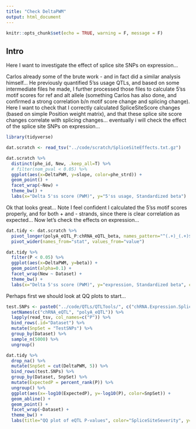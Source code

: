 ```yaml
---
title: "Check DeltaPWM"
output: html_document
---
```


```r
knitr::opts_chunk$set(echo = TRUE, warning = F, message = F)
```

## Intro


Here I want to investigate the effect of splice site SNPs on expression...

Carlos already some of the brute work - and in fact did a similar analysis himself... He previously quantified 5'ss usage QTLs, and based on some intermediate files he made, I further processed those files to calculate 5'ss motif scores for ref and alt allele (something Carlos has also done, and confirmed a strong correlation b/n motif score change and splicing change). Here I want to check that I correctly calculated SpliceSiteScore changes (based on simple Position weight matrix), and that these splice site score changes correlate with splicing changes... eventually i will check the effect of the splice site SNPs on expression...

```r
library(tidyverse)

dat.scratch <- read_tsv("../code/scratch/SpliceSiteEffects.txt.gz")

dat.scratch %>%
  distinct(phe_id, New, .keep_all=T) %>%
  # filter(nom_pval < 0.05) %>%
  ggplot(aes(x=DeltaPWM, y=slope, color=phe_strd)) +
  geom_point() +
  facet_wrap(~New) +
  theme_bw() +
  labs(x="Delta 5'ss score (PWM)", y="5'ss usage, Standardized beta")
```

Ok that looks great... Note I feel confident I calculated the 5'ss motif scores properly, and for both + and - strands, since there is clear correlation as expected... Now let's check the effects on expression...


```r
dat.tidy <- dat.scratch %>%
  pivot_longer(polyA_eQTL_P:chRNA_eQTL_beta, names_pattern="^(.+)_(.+)$", names_to=c("Dataset", "stat")) %>%
  pivot_wider(names_from="stat", values_from="value")

dat.tidy %>%
  filter(P < 0.05) %>%
  ggplot(aes(x=DeltaPWM, y=beta)) +
  geom_point(alpha=0.1) +
  facet_wrap(New ~ Dataset) +
  theme_bw() +
  labs(x="Delta 5'ss score (PWM)", y="expression, Standardized beta", caption="chRNA_5ss and polyA_5ss refer to 5'ss tested in each dataset", title="Effect of splice site mutations on host gene")
```

Perhaps first we should look at QQ plots to start...

```r
test.SNPs <- paste0("../code/QTLs/QTLTools/", c("chRNA.Expression.Splicing", "Expression.Splicing.Subset_YRI"), "/NominalPassForColoc.RandomSamplePvals.txt.gz") %>%
  setNames(c("chRNA_eQTL", "polyA_eQTL")) %>%
  lapply(read_tsv, col_names=c("P")) %>%
  bind_rows(.id="Dataset") %>%
  mutate(SnpSet = "TestSNPs") %>%
  group_by(Dataset) %>%
  sample_n(5000) %>%
  ungroup()

dat.tidy %>%
  drop_na() %>%
  mutate(SnpSet = cut(DeltaPWM, 5)) %>%
  bind_rows(test.SNPs) %>%
  group_by(Dataset, SnpSet) %>%
  mutate(ExpectedP = percent_rank(P)) %>%
  ungroup() %>%
  ggplot(aes(x=-log10(ExpectedP), y=-log10(P), color=SnpSet)) +
  geom_abline() +
  geom_point() +
  facet_wrap(~Dataset) +
  theme_bw() +
  labs(title="QQ plot of eQTL P-values", color="SpliceSiteSeverity", y="-log10(P)")
  
  

```

